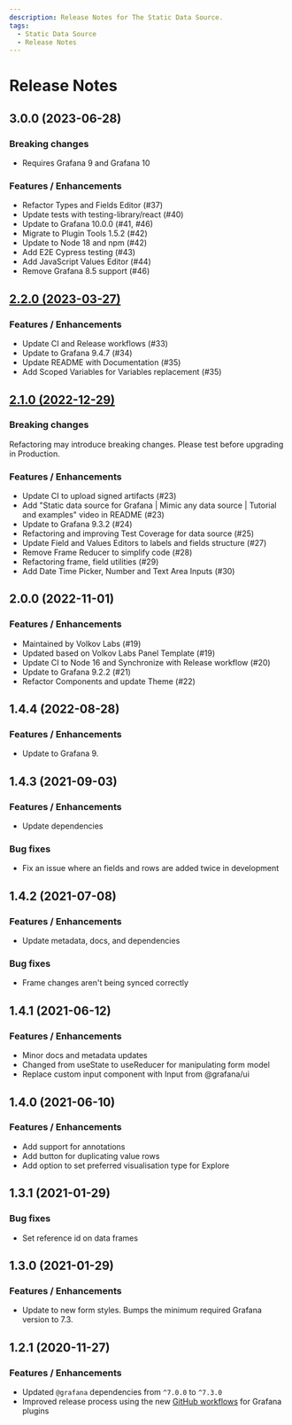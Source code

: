 ```yaml
---
description: Release Notes for The Static Data Source.
tags:
  - Static Data Source
  - Release Notes
---
```


# Release Notes

## 3.0.0 (2023-06-28)

### Breaking changes

- Requires Grafana 9 and Grafana 10

### Features / Enhancements

- Refactor Types and Fields Editor (#37)
- Update tests with testing-library/react (#40)
- Update to Grafana 10.0.0 (#41, #46)
- Migrate to Plugin Tools 1.5.2 (#42)
- Update to Node 18 and npm (#42)
- Add E2E Cypress testing (#43)
- Add JavaScript Values Editor (#44)
- Remove Grafana 8.5 support (#46)

## [2.2.0 (2023-03-27)](/blog/static-datasource-2.2.0-20230327/)

### Features / Enhancements

- Update CI and Release workflows (#33)
- Update to Grafana 9.4.7 (#34)
- Update README with Documentation (#35)
- Add Scoped Variables for Variables replacement (#35)

## [2.1.0 (2022-12-29)](/blog/static-datasource-2.1.0-20221229/)

### Breaking changes

Refactoring may introduce breaking changes. Please test before upgrading in Production.

### Features / Enhancements

- Update CI to upload signed artifacts (#23)
- Add "Static data source for Grafana | Mimic any data source | Tutorial and examples" video in README (#23)
- Update to Grafana 9.3.2 (#24)
- Refactoring and improving Test Coverage for data source (#25)
- Update Field and Values Editors to labels and fields structure (#27)
- Remove Frame Reducer to simplify code (#28)
- Refactoring frame, field utilities (#29)
- Add Date Time Picker, Number and Text Area Inputs (#30)

## 2.0.0 (2022-11-01)

### Features / Enhancements

- Maintained by Volkov Labs (#19)
- Updated based on Volkov Labs Panel Template (#19)
- Update CI to Node 16 and Synchronize with Release workflow (#20)
- Update to Grafana 9.2.2 (#21)
- Refactor Components and update Theme (#22)

## 1.4.4 (2022-08-28)

### Features / Enhancements

- Update to Grafana 9.

## 1.4.3 (2021-09-03)

### Features / Enhancements

- Update dependencies

### Bug fixes

- Fix an issue where an fields and rows are added twice in development

## 1.4.2 (2021-07-08)

### Features / Enhancements

- Update metadata, docs, and dependencies

### Bug fixes

- Frame changes aren't being synced correctly

## 1.4.1 (2021-06-12)

### Features / Enhancements

- Minor docs and metadata updates
- Changed from useState to useReducer for manipulating form model
- Replace custom input component with Input from @grafana/ui

## 1.4.0 (2021-06-10)

### Features / Enhancements

- Add support for annotations
- Add button for duplicating value rows
- Add option to set preferred visualisation type for Explore

## 1.3.1 (2021-01-29)

### Bug fixes

- Set reference id on data frames

## 1.3.0 (2021-01-29)

### Features / Enhancements

- Update to new form styles. Bumps the minimum required Grafana version to 7.3.

## 1.2.1 (2020-11-27)

### Features / Enhancements

- Updated `@grafana` dependencies from `^7.0.0` to `^7.3.0`
- Improved release process using the new [GitHub workflows](https://github.com/grafana/plugin-workflows) for Grafana plugins
